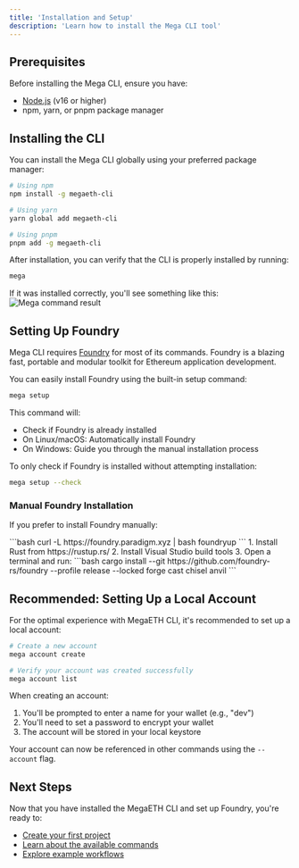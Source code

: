 ```yaml
---
title: 'Installation and Setup'
description: 'Learn how to install the Mega CLI tool'
---
```


## Prerequisites

Before installing the Mega CLI, ensure you have:

- [Node.js](https://nodejs.org/) (v16 or higher)
- npm, yarn, or pnpm package manager

## Installing the CLI

You can install the Mega CLI globally using your preferred package manager:

```bash
# Using npm
npm install -g megaeth-cli

# Using yarn
yarn global add megaeth-cli

# Using pnpm
pnpm add -g megaeth-cli
```

After installation, you can verify that the CLI is properly installed by running:

```bash
mega
```

If it was installed correctly, you'll see something like this:
![Mega command result](/images/mega-screenshot.png)


## Setting Up Foundry

Mega CLI requires [Foundry](https://book.getfoundry.sh/) for most of its commands. Foundry is a blazing fast, portable and modular toolkit for Ethereum application development.

You can easily install Foundry using the built-in setup command:

```bash
mega setup
```

This command will:
- Check if Foundry is already installed
- On Linux/macOS: Automatically install Foundry
- On Windows: Guide you through the manual installation process

To only check if Foundry is installed without attempting installation:

```bash
mega setup --check
```

### Manual Foundry Installation

If you prefer to install Foundry manually:

<Tabs>
  <Tab title="Linux/macOS">
    ```bash
    curl -L https://foundry.paradigm.xyz | bash
    foundryup
    ```
  </Tab>
  <Tab title="Windows">
    1. Install Rust from https://rustup.rs/
    2. Install Visual Studio build tools
    3. Open a terminal and run:
    ```bash
    cargo install --git https://github.com/foundry-rs/foundry --profile release --locked forge cast chisel anvil
    ```
  </Tab>
</Tabs>

## Recommended: Setting Up a Local Account

For the optimal experience with MegaETH CLI, it's recommended to set up a local account:

```bash
# Create a new account
mega account create

# Verify your account was created successfully
mega account list
```

When creating an account:
1. You'll be prompted to enter a name for your wallet (e.g., "dev")
2. You'll need to set a password to encrypt your wallet
3. The account will be stored in your local keystore

Your account can now be referenced in other commands using the `--account` flag.

## Next Steps

Now that you have installed the MegaETH CLI and set up Foundry, you're ready to:

- [Create your first project](/quickstart)
- [Learn about the available commands](/commands/init)
- [Explore example workflows](/reference/examples)
